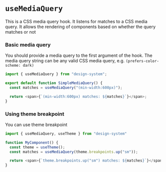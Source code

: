 
<Meta title="Hooks/useMediaQuery"/>

# `useMediaQuery`

This is a CSS media query hook. It listens for matches to a CSS media query. It allows the rendering of components based on whether the query matches or not

### Basic media query
You should provide a media query to the first argument of the hook.
The media query string can be any valid CSS media query, e.g. `(prefers-color-scheme: dark)`

```typescript jsx
import { useMediaQuery } from "design-system";

export default function SimpleMediaQuery() {
  const matches = useMediaQuery("(min-width:600px)");

  return <span>{`(min-width:600px) matches: ${matches}`}</span>;
}
```

### Using theme breakpoint
You can use theme breakpoint

```typescript jsx
import { useMediaQuery, useTheme } from "design-system"

function MyComponent() {
  const theme = useTheme();
  const matches = useMediaQuery(theme.breakpoints.up("sm"));

  return <span>{`theme.breakpoints.up("sm") matches: ${matches}`}</span>;
}
```
